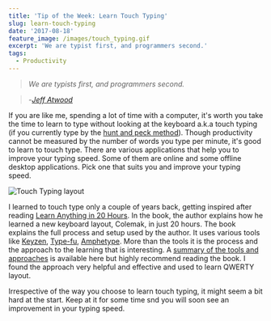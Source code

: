```yaml
---
title: 'Tip of the Week: Learn Touch Typing'
slug: learn-touch-typing
date: '2017-08-18'
feature_image: /images/touch_typing.gif
excerpt: 'We are typist first, and programmers second.'
tags:
  - Productivity
---
```

> _We are typists first, and programmers second._

> \-[_Jeff Atwood_](https://blog.codinghorror.com/we-are-typists-first-programmers-second/)

If you are like me, spending a lot of time with a computer, it's worth you take the time to learn to type without looking at the keyboard a.k.a touch typing (if you currently type by the [hunt and peck method](https://en.wikipedia.org/wiki/Typing#Hunt_and_peck)). Though productivity cannot be measured by the number of words you type per minute, it's good to learn to touch type. There are various applications that help you to improve your typing speed. Some of them are online and some offline desktop applications. Pick one that suits you and improve your typing speed.

![Touch Typing layout](/images/touch_typing.gif)

I learned to touch type only a couple of years back, getting inspired after reading [Learn Anything in 20 Hours](http://amzn.to/2hmblsw). In the book, the author explains how he learned a new keyboard layout, Colemak, in just 20 hours. The book explains the full process and setup used by the author. It uses various tools like [Keyzen](https://wwwtyro.github.io/keyzen/), [Type-fu](http://type-fu.com/), [Amphetype](https://github.com/webiest/amphetype). More than the tools it is the process and the approach to the learning that is interesting. A [summary of the tools and approaches](https://first20hours.com/typing/) is available here but highly recommend reading the book. I found the approach very helpful and effective and used to learn QWERTY layout.

Irrespective of the way you choose to learn touch typing, it might seem a bit hard at the start. Keep at it for some time snd you will soon see an improvement in your typing speed.
